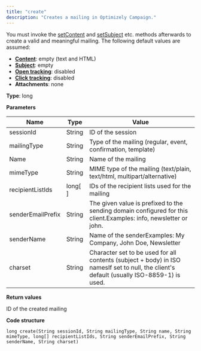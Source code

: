 ```yaml
---
title: "create"
description: "Creates a mailing in Optimizely Campaign."
---
```


You must invoke the [setContent](/optimizely-campaign/docs/setcontent) and [setSubject](/optimizely-campaign/docs/setsubject) etc. methods afterwards to create a valid and meaningful mailing. The following default values are assumed:

* [**Content**](/optimizely-campaign/docs/setcontent): empty (text and HTML)
* [**Subject**](/optimizely-campaign/docs/setsubject): empty
* [**Open tracking**](/optimizely-campaign/docs/setopentrackingenabled): disabled
* [**Click tracking**](/optimizely-campaign/docs/setclicktrackingenabled): disabled
* **Attachments**: none

**Type**: long

**Parameters**

| Name              | Type      | Value                                                                                                                                     |
| ----------------- | --------- | ----------------------------------------------------------------------------------------------------------------------------------------- |
| sessionId         | String    | ID of the session                                                                                                                         |
| mailingType       | String    | Type of the mailing (regular, event, confirmation, template)                                                                              |
| Name              | String    | Name of the mailing                                                                                                                       |
| mimeType          | String    | MIME type of the mailing (text/plain, text/html, multipart/alternative)                                                                   |
| recipientListIds  | long\[ \] | IDs of the recipient lists used for the mailing                                                                                           |
| senderEmailPrefix | String    | The given value is prefixed to the sending domain configured for this client.Examples: info, newsletter or john.                          |
| senderName        | String    | Name of the senderExamples: My Company, John Doe, Newsletter                                                                              |
| charset           | String    | Character set to be used for all contents (subject + body) in ISO namesIf set to null, the client's default (usually ISO-8859-1) is used. |

**Return values**

ID of the created mailing

**Code structure**

`long create(String sessionId, String mailingType, String name, String mimeType, long[] recipientListIds, String senderEmailPrefix, String senderName, String charset)
`
